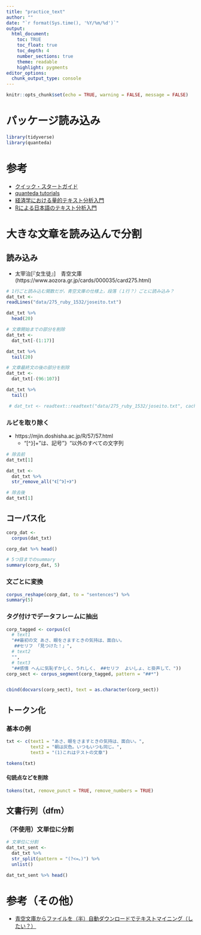 ```yaml
---
title: "practice_text"
author: ""
date: "`r format(Sys.time(), '%Y/%m/%d')`"
output:
  html_document: 
    toc: TRUE
    toc_float: true
    toc_depth: 4
    number_sections: true
    theme: readable
    highlight: pygments
editor_options: 
  chunk_output_type: console
---
```

```r
knitr::opts_chunk$set(echo = TRUE, warning = FALSE, message = FALSE)
```

# パッケージ読み込み
```r
library(tidyverse)
library(quanteda)
```

# 参考
* [クイック・スタートガイド](https://quanteda.io/articles/pkgdown/quickstart_ja.html)
* [quanteda tutorials](https://tutorials.quanteda.io/multilingual/japanese/)
* [経済学における量的テキスト分析入門](https://github.com/koheiw/workshop-JEAT)
* [Rによる日本語のテキスト分析入門](https://github.com/koheiw/workshop-IJTA)


# 大きな文章を読み込んで分割
## 読み込み

* 太宰治[『女生徒』]　青空文庫 (https://www.aozora.gr.jp/cards/000035/card275.html)

```r
# 1行ごと読み込む関数だが，青空文庫の仕様上，段落（１行？）ごとに読み込み？
dat_txt <- 
readLines("data/275_ruby_1532/joseito.txt")

dat_txt %>%
  head(20)

# 文章開始までの部分を削除
dat_txt <- 
  dat_txt[-(1:17)]

dat_txt %>%
  tail(20)

# 文章最終文の後の部分を削除
dat_txt <- 
  dat_txt[-(96:107)]

dat_txt %>%
  tail()  

 # dat_txt <- readtext::readtext("data/275_ruby_1532/joseito.txt", cache = FALSE)

```

### ルビを取り除く

* https://mjin.doshisha.ac.jp/R/57/57.html
  + "[^》]+"は、記号"》"以外のすべての文字列

```r
# 除去前
dat_txt[1]

dat_txt <- 
  dat_txt %>% 
  str_remove_all("《[^》]+》")

# 除去後
dat_txt[1]
```


## コーパス化
```r
corp_dat <- 
  corpus(dat_txt)

corp_dat %>% head()

# 5つ目までのsummary
summary(corp_dat, 5)
```

### 文ごとに変換
```r
corpus_reshape(corp_dat, to = "sentences") %>% 
summary(5)
```

### タグ付けでデータフレームに抽出
```r
corp_tagged <- corpus(c(
  # text1
  "##最初の文 あさ、眼をさますときの気持は、面白い。
   ##セリフ 「見つけた！」",
  # text2
  "",
  # text3
  "##感情 へんに気恥ずかしく、うれしく、 ##セリフ  よいしょ、と掛声して、"))
corp_sect <- corpus_segment(corp_tagged, pattern = "##*")


cbind(docvars(corp_sect), text = as.character(corp_sect))
```






## トークン化
### 基本の例
```r
txt <- c(text1 = "あさ、眼をさますときの気持は、面白い。",
         text2 = "朝は灰色。いつもいつも同じ。",
         text3 = "(1)これはテストの文章")

tokens(txt)
```

#### 句読点などを削除
```r
tokens(txt, remove_punct = TRUE, remove_numbers = TRUE)
```

## 文書行列（dfm）


### （不使用）文単位に分割
```r
# 文単位に分割
dat_txt_sent <- 
  dat_txt %>% 
  str_split(pattern = "(?<=。)") %>% 
  unlist()

dat_txt_sent %>% head()

```



# 参考（その他）

* [青空文庫からファイルを（半）自動ダウンロードでテキストマイニング（したい？）](http://rstudio-pubs-static.s3.amazonaws.com/3345_a88bc1244a08425d95772d0418f71048.html)


